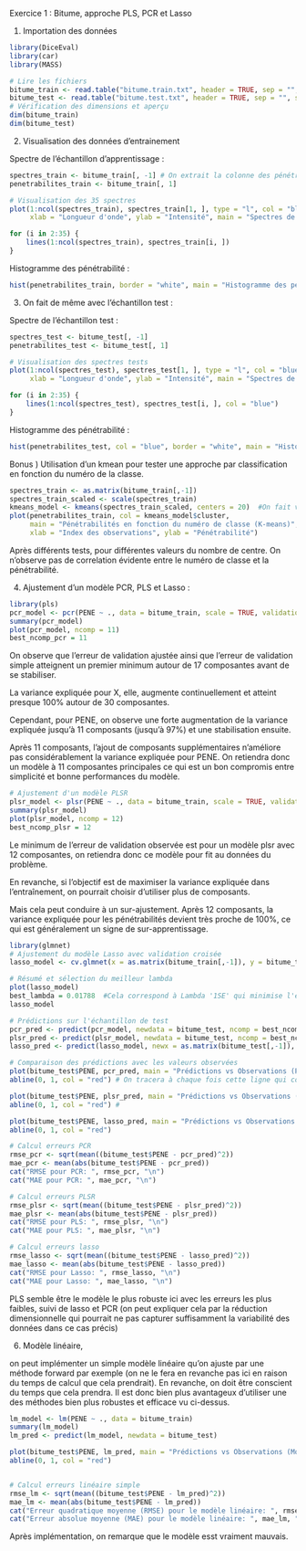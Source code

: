 Exercice 1 : Bitume, approche PLS, PCR et Lasso 

1) Importation des données
```r
library(DiceEval)
library(car)
library(MASS)

# Lire les fichiers
bitume_train <- read.table("bitume.train.txt", header = TRUE, sep = "", stringsAsFactors = FALSE)
bitume_test <- read.table("bitume.test.txt", header = TRUE, sep = "", stringsAsFactors = FALSE)
# Vérification des dimensions et aperçu
dim(bitume_train)
dim(bitume_test)
```
2) Visualisation des données d'entrainement 

Spectre de l'échantillon d'apprentissage :
```r
spectres_train <- bitume_train[, -1] # On extrait la colonne des pénétrabilités
penetrabilites_train <- bitume_train[, 1]  

# Visualisation des 35 spectres 
plot(1:ncol(spectres_train), spectres_train[1, ], type = "l", col = "blue",
     xlab = "Longueur d'onde", ylab = "Intensité", main = "Spectres de l'échantillon d'apprentissage")

for (i in 2:35) {
    lines(1:ncol(spectres_train), spectres_train[i, ])
}


```

Histogramme des pénétrabilité :

```r
hist(penetrabilites_train, border = "white", main = "Histogramme des pénétrabilités (apprentissage)", xlab = "Pénétrabilité", ylab = "Fréquence")
```

3) On fait de même avec l'échantillon test : 

Spectre de l'échantillon test :
```r
spectres_test <- bitume_test[, -1]  
penetrabilites_test <- bitume_test[, 1]  

# Visualisation des spectres tests
plot(1:ncol(spectres_test), spectres_test[1, ], type = "l", col = "blue",
     xlab = "Longueur d'onde", ylab = "Intensité", main = "Spectres de l'échantillon test")

for (i in 2:35) {
    lines(1:ncol(spectres_test), spectres_test[i, ], col = "blue")
}

```

Histogramme des pénétrabilité : 
```r
hist(penetrabilites_test, col = "blue", border = "white", main = "Histogramme des pénétrabilités (test)", xlab = "Pénétrabilité", ylab = "Fréquence")
```

Bonus ) Utilisation d'un kmean pour tester une approche par classification en fonction du numéro de la classe. 
```r
spectres_train <- as.matrix(bitume_train[,-1]) 
spectres_train_scaled <- scale(spectres_train)
kmeans_model <- kmeans(spectres_train_scaled, centers = 20)  #On fait varier le nombre de centre pour regarder si une tendance quelconque se dégage.
plot(penetrabilites_train, col = kmeans_model$cluster, 
     main = "Pénétrabilités en fonction du numéro de classe (K-means)", 
     xlab = "Index des observations", ylab = "Pénétrabilité")

```

Après différents tests, pour différentes valeurs du nombre de centre. On n'observe pas de correlation évidente entre le numéro de classe et la pénétrabilité.

4) Ajustement d'un modèle PCR, PLS et Lasso  :

```r
library(pls)
pcr_model <- pcr(PENE ~ ., data = bitume_train, scale = TRUE, validation = "CV")
summary(pcr_model)
plot(pcr_model, ncomp = 11) 
best_ncomp_pcr = 11
```

On observe que l'erreur de validation ajustée ainsi que l'erreur de validation simple atteignent un premier minimum autour de 17 composantes avant de se stabiliser.

La variance expliquée pour X, elle, augmente continuellement et atteint presque 100% autour de 30 composantes.

Cependant, pour PENE, on observe une forte augmentation de la variance expliquée jusqu'à 11 composants (jusqu'à 97%) et une stabilisation ensuite.

Après 11 composants, l'ajout de composants supplémentaires n'améliore pas considérablement la variance expliquée pour PENE. On retiendra donc un modèle à 11 composantes principales ce qui est un bon compromis entre simplicité et bonne performances du modèle.

```r
# Ajustement d'un modèle PLSR
plsr_model <- plsr(PENE ~ ., data = bitume_train, scale = TRUE, validation = "CV")
summary(plsr_model)
plot(plsr_model, ncomp = 12)  
best_ncomp_plsr = 12
```

Le minimum de l'erreur de validation observée est pour un modèle plsr avec 12 composantes, on retiendra donc ce modèle pour fit au données du problème.

En revanche, si l'objectif est de maximiser la variance expliquée dans l'entraînement, on pourrait choisir d'utiliser plus de composants.

Mais cela peut conduire à un sur-ajustement. Après 12 composants, la variance expliquée pour les pénétrabilités devient très proche de 100%, ce qui est généralement un signe de sur-apprentissage.

```r
library(glmnet)
# Ajustement du modèle Lasso avec validation croisée
lasso_model <- cv.glmnet(x = as.matrix(bitume_train[,-1]), y = bitume_train$PENE, alpha = 1)

# Résumé et sélection du meilleur lambda
plot(lasso_model)
best_lambda = 0.01788  #Cela correspond à Lambda '1SE' qui minimise l'erreur standard du modèle
lasso_model
```

```r
# Prédictions sur l'échantillon de test
pcr_pred <- predict(pcr_model, newdata = bitume_test, ncomp = best_ncomp_pcr)
plsr_pred <- predict(plsr_model, newdata = bitume_test, ncomp = best_ncomp_plsr)
lasso_pred <- predict(lasso_model, newx = as.matrix(bitume_test[,-1]), s = best_lambda)

# Comparaison des prédictions avec les valeurs observées
plot(bitume_test$PENE, pcr_pred, main = "Prédictions vs Observations (PCR)", xlab = "Observations", ylab = "Prédictions")
abline(0, 1, col = "red") # On tracera à chaque fois cette ligne qui correspond au cas obseration == modèle pour évaluer la qualité du modèle (plus le modèle est bon plus la distance à cette droite est censée être faible)

plot(bitume_test$PENE, plsr_pred, main = "Prédictions vs Observations (PLS)", xlab = "Observations", ylab = "Prédictions")
abline(0, 1, col = "red") #

plot(bitume_test$PENE, lasso_pred, main = "Prédictions vs Observations (Lasso)", xlab = "Observations", ylab = "Prédictions")
abline(0, 1, col = "red")

```

```r
# Calcul erreurs PCR
rmse_pcr <- sqrt(mean((bitume_test$PENE - pcr_pred)^2))
mae_pcr <- mean(abs(bitume_test$PENE - pcr_pred))
cat("RMSE pour PCR: ", rmse_pcr, "\n")
cat("MAE pour PCR: ", mae_pcr, "\n")

# Calcul erreurs PLSR
rmse_plsr <- sqrt(mean((bitume_test$PENE - plsr_pred)^2))
mae_plsr <- mean(abs(bitume_test$PENE - plsr_pred))
cat("RMSE pour PLS: ", rmse_plsr, "\n")
cat("MAE pour PLS: ", mae_plsr, "\n")

# Calcul erreurs lasso
rmse_lasso <- sqrt(mean((bitume_test$PENE - lasso_pred)^2))
mae_lasso <- mean(abs(bitume_test$PENE - lasso_pred))
cat("RMSE pour Lasso: ", rmse_lasso, "\n")
cat("MAE pour Lasso: ", mae_lasso, "\n")

```

PLS semble être le modèle le plus robuste ici avec les erreurs les plus faibles, suivi de lasso et PCR (on peut expliquer cela par la réduction dimensionnelle qui pourrait ne pas capturer suffisamment la variabilité des données dans ce cas précis)

6) Modèle linéaire, 

on peut implémenter un simple modèle linéaire qu'on ajuste par une méthode forward par exemple (on ne le fera en revanche pas ici en raison du temps de calcul que cela prendrait). En revanche, on doit être conscient du temps que cela prendra. Il est donc bien plus avantageux d'utiliser une des méthodes bien plus robustes et efficace vu ci-dessus. 
```r
lm_model <- lm(PENE ~ ., data = bitume_train)
summary(lm_model)
lm_pred <- predict(lm_model, newdata = bitume_test)

plot(bitume_test$PENE, lm_pred, main = "Prédictions vs Observations (Modèle Linéaire)", xlab = "Observations", ylab = "Prédictions")
abline(0, 1, col = "red")


# Calcul erreurs linéaire simple
rmse_lm <- sqrt(mean((bitume_test$PENE - lm_pred)^2))
mae_lm <- mean(abs(bitume_test$PENE - lm_pred))
cat("Erreur quadratique moyenne (RMSE) pour le modèle linéaire: ", rmse_lm, "\n")
cat("Erreur absolue moyenne (MAE) pour le modèle linéaire: ", mae_lm, "\n")

```
Après implémentation, on remarque que le modèle esst vraiment mauvais. 